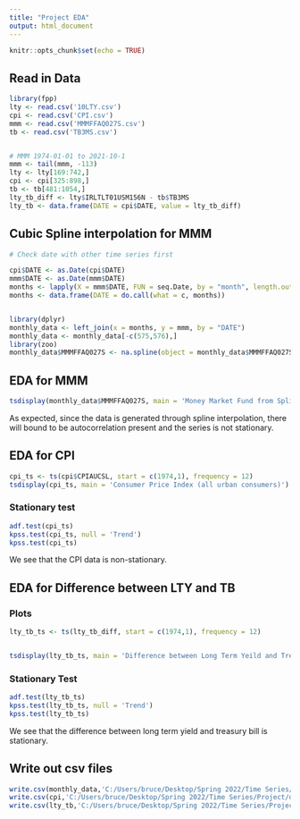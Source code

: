 ---
title: "Project EDA"
output: html_document
---

```{r setup, include=FALSE}
knitr::opts_chunk$set(echo = TRUE)
```

## Read in Data

```{r}
library(fpp)
lty <- read.csv('10LTY.csv')
cpi <- read.csv('CPI.csv')
mmm <- read.csv('MMMFFAQ027S.csv')
tb <- read.csv('TB3MS.csv')


# MMM 1974-01-01 to 2021-10-1
mmm <- tail(mmm, -113)
lty <- lty[169:742,]
cpi <- cpi[325:898,]
tb <- tb[481:1054,]
lty_tb_diff <- lty$IRLTLT01USM156N - tb$TB3MS
lty_tb <- data.frame(DATE = cpi$DATE, value = lty_tb_diff)
```

## Cubic Spline interpolation for MMM

```{r}
# Check date with other time series first

cpi$DATE <- as.Date(cpi$DATE)
mmm$DATE <- as.Date(mmm$DATE)
months <- lapply(X = mmm$DATE, FUN = seq.Date, by = "month", length.out = 3)
months <- data.frame(DATE = do.call(what = c, months))


library(dplyr)
monthly_data <- left_join(x = months, y = mmm, by = "DATE")
monthly_data <- monthly_data[-c(575,576),]
library(zoo)
monthly_data$MMMFFAQ027S <- na.spline(object = monthly_data$MMMFFAQ027S)
```

## EDA for MMM

```{r}
tsdisplay(monthly_data$MMMFFAQ027S, main = 'Money Market Fund from Spline Interpolation')
```

As expected, since the data is generated through spline interpolation, there will bound to be autocorrelation present and the series is not stationary.

## EDA for CPI

```{r}
cpi_ts <- ts(cpi$CPIAUCSL, start = c(1974,1), frequency = 12)
tsdisplay(cpi_ts, main = 'Consumer Price Index (all urban consumers)')
```
### Stationary test

```{r}
adf.test(cpi_ts)
kpss.test(cpi_ts, null = 'Trend')
kpss.test(cpi_ts)
```

We see that the CPI data is non-stationary.

## EDA for Difference between LTY and TB

### Plots
```{r}
lty_tb_ts <- ts(lty_tb_diff, start = c(1974,1), frequency = 12)


tsdisplay(lty_tb_ts, main = 'Difference between Long Term Yeild and Treasury Bill Rate')
```
### Stationary Test

```{r}
adf.test(lty_tb_ts)
kpss.test(lty_tb_ts, null = 'Trend')
kpss.test(lty_tb_ts)
```
We see that the difference between long term yield and treasury bill is stationary.

## Write out csv files

```{r}
write.csv(monthly_data,'C:/Users/bruce/Desktop/Spring 2022/Time Series/Project/data/MMM.csv', row.names = FALSE)
write.csv(cpi,'C:/Users/bruce/Desktop/Spring 2022/Time Series/Project/data/cpi.csv', row.names = FALSE)
write.csv(lty_tb,'C:/Users/bruce/Desktop/Spring 2022/Time Series/Project/data/LTY_TB_Diff.csv', row.names = FALSE)


```

